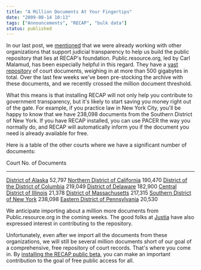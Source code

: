 ```yaml
---
title: "A Million Documents At Your Fingertips"
date: "2009-08-14 10:13"
tags: ["Announcements", "RECAP", "bulk data"]
status: published
---
```


In our last post, we
[mentioned](/2009/08/14/welcome/) that we were already working with other
organizations that support judicial transparency to help us build the public
repository that lies at RECAP's foundation. Public.resource.org, led by Carl
Malamud, has been especially helpful in this regard. They have
a [vast repository](http://bulk.resource.org/courts.gov/pacer/) of court
documents, weighing in at more than 500 gigabytes in total. Over the last few
weeks we've been pre-stocking the archive with these documents, and we recently
crossed the million document threshold.

What this means is that installing RECAP will not only help you
contribute to government transparency, but it's likely to start saving
you money right out of the gate. For example, if you practice law in New
York City, you'll be happy to know that we have 238,098 documents from
the Southern District of New York. If you have RECAP installed, you can
use PACER the way you normally do, and RECAP will automatically inform
you if the document you need is already available for free.

Here is a table of the other courts where we have a significant number
of documents:

  Court                                                                                       No. of Documents
  ------------------------------------------------------------------------------------------- ------------------
  [District of Alaska](https://ecf.akd.uscourts.gov/cgi-bin/ShowIndex.pl)                     52,797
  [Northern District of California](https://ecf.cand.uscourts.gov/cgi-bin/ShowIndex.pl)       190,470
  [District of the District of Columbia](https://ecf.dcd.uscourts.gov/cgi-bin/ShowIndex.pl)   219,049
  [District of Delaware](https://ecf.ded.uscourts.gov/cgi-bin/ShowIndex.pl)                   182,900
  [Central District of Illinois](https://ecf.ilcd.uscourts.gov/cgi-bin/ShowIndex.pl)          21,378
  [District of Massachusetts](https://ecf.mad.uscourts.gov/cgi-bin/ShowIndex.pl)              217,315
  [Southern District of New York](https://ecf.nysd.uscourts.gov/cgi-bin/ShowIndex.pl)         238,098
  [Eastern District of Pennsylvania](https://ecf.paed.uscourts.gov/cgi-bin/ShowIndex.pl)      20,530

We anticipate importing about a million more documents from
Public.resource.org in the coming weeks. The good folks at
[Justia](http://www.justia.com/) have also expressed interest in
contributing to the repository.

Unfortunately, even after we import all the documents from these
organizations, we will still be several million documents short of our
goal of a comprehensive, free repository of court records. That's where
you come in. By [installing the RECAP public
beta](/recap/), you can make an important
contribution to the goal of free public access for all.
